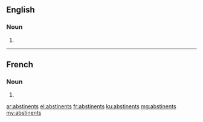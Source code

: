 ==English==

===Noun===
{{head|en|plural}}

# {{plural of|abstinent|lang=en|nocat=1}}

----

==French==

===Noun===
{{head|fr|plural}}

# {{plural of|abstinent|lang=fr|nocat=1}}

[[ar:abstinents]]
[[el:abstinents]]
[[fr:abstinents]]
[[ku:abstinents]]
[[mg:abstinents]]
[[my:abstinents]]